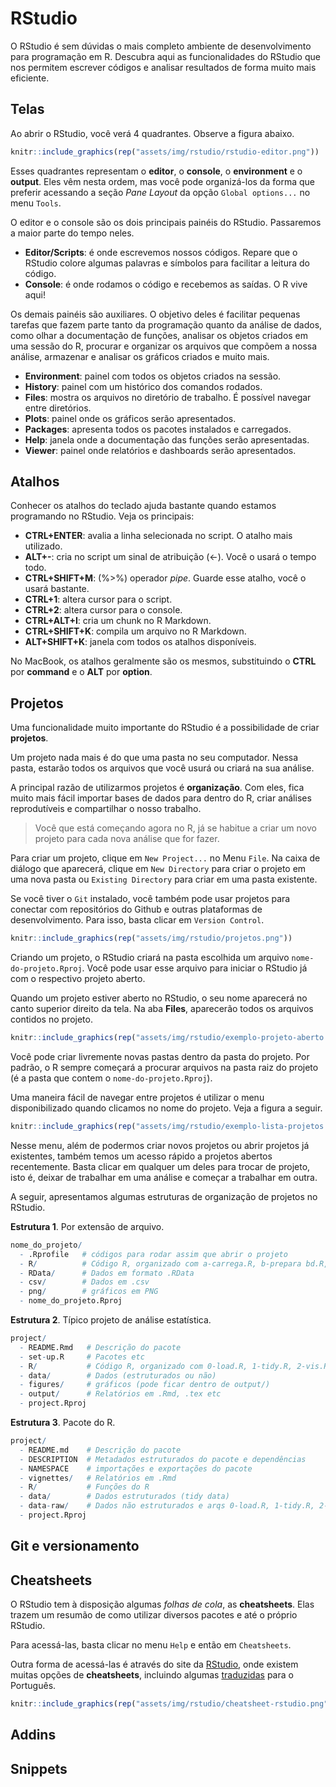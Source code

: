 # RStudio {#rstudio}

O RStudio é sem dúvidas o mais completo ambiente de desenvolvimento para programação em R. Descubra aqui as funcionalidades do RStudio que nos permitem escrever códigos e analisar resultados de forma muito mais eficiente.

## Telas

Ao abrir o RStudio, você verá 4 quadrantes. Observe a figura abaixo.

```r
knitr::include_graphics(rep("assets/img/rstudio/rstudio-editor.png"))
```


Esses quadrantes representam o **editor**, o **console**, o **environment** e o **output**. Eles vêm nesta ordem, mas você pode organizá-los da forma que preferir acessando a seção *Pane Layout* da opção `Global options...` no menu `Tools`.

O editor e o console são os dois principais painéis do RStudio. Passaremos a maior parte do tempo neles.

- **Editor/Scripts**: é onde escrevemos nossos códigos. Repare que o RStudio colore algumas palavras e símbolos para facilitar a leitura do código.
- **Console**: é onde rodamos o código e recebemos as saídas. O R vive aqui!

Os demais painéis são auxiliares. O objetivo deles é facilitar pequenas tarefas que fazem parte tanto da programação quanto da análise de dados, como olhar a documentação de funções, analisar os objetos criados em uma sessão do R, procurar e organizar os arquivos que compõem a nossa análise, armazenar e analisar os gráficos criados e muito mais.

- **Environment**: painel com todos os objetos criados na sessão.
- **History**: painel com um histórico dos comandos rodados.
- **Files**: mostra os arquivos no diretório de trabalho. É possível navegar entre diretórios.
- **Plots**: painel onde os gráficos serão apresentados.
- **Packages**: apresenta todos os pacotes instalados e carregados.
- **Help**: janela onde a documentação das funções serão apresentadas.
- **Viewer**: painel onde relatórios e dashboards serão apresentados.

## Atalhos

Conhecer os atalhos do teclado ajuda bastante quando estamos programando no RStudio. Veja os principais:

- **CTRL+ENTER**: avalia a linha selecionada no script. O atalho mais utilizado.
- **ALT+-**: cria no script um sinal de atribuição (<-). Você o usará o tempo todo.
- **CTRL+SHIFT+M**: (%>%) operador *pipe*. Guarde esse atalho, você o usará bastante.
- **CTRL+1**: altera cursor para o script.
- **CTRL+2**: altera cursor para o console.
- **CTRL+ALT+I**: cria um chunk no R Markdown.
- **CTRL+SHIFT+K**: compila um arquivo no R Markdown.
- **ALT+SHIFT+K**: janela com todos os atalhos disponíveis.

No MacBook, os atalhos geralmente são os mesmos, substituindo o **CTRL** por **command** e o **ALT** por **option**.

## Projetos

Uma funcionalidade muito importante do RStudio é a possibilidade de criar **projetos**. 

Um projeto nada mais é do que uma pasta no seu computador. Nessa pasta, estarão todos os arquivos que você usurá ou criará na sua análise. 

A principal razão de utilizarmos projetos é **organização**. Com eles, fica muito mais fácil importar bases de dados para dentro do R, criar análises reprodutíveis e compartilhar o nosso trabalho.

> Você que está começando agora no R, já se habitue a criar um novo projeto para cada nova análise que for fazer.

Para criar um projeto, clique em `New Project...` no Menu `File`. Na caixa de diálogo que aparecerá, clique em `New Directory` para criar o projeto em uma nova pasta ou `Existing Directory` para criar em uma pasta existente. 

Se você tiver o `Git` instalado, você também pode usar projetos para conectar com repositórios do Github e outras plataformas de desenvolvimento. Para isso, basta clicar em `Version Control`.

```r
knitr::include_graphics(rep("assets/img/rstudio/projetos.png"))
```

Criando um projeto, o RStudio criará na pasta escolhida um arquivo `nome-do-projeto.Rproj`. Você pode usar esse arquivo para iniciar o RStudio já com o respectivo projeto aberto.

Quando um projeto estiver aberto no RStudio, o seu nome aparecerá no canto superior direito da tela. Na aba **Files**, aparecerão todos os arquivos contidos no projeto.

```r
knitr::include_graphics(rep("assets/img/rstudio/exemplo-projeto-aberto.png"))
```

Você pode criar livremente novas pastas dentro da pasta do projeto. Por padrão, o R sempre começará a procurar arquivos na pasta raiz do projeto (é a pasta que contem o `nome-do-projeto.Rproj`).

Uma maneira fácil de navegar entre projetos é utilizar o menu disponibilizado quando clicamos no nome do projeto. Veja a figura a seguir.

```r
knitr::include_graphics(rep("assets/img/rstudio/exemplo-lista-projetos.png"))
```

Nesse menu, além de podermos criar novos projetos ou abrir projetos já existentes, também temos um acesso rápido a projetos abertos recentemente. Basta clicar em qualquer um deles para trocar de projeto, isto é, deixar de trabalhar em uma análise e começar a trabalhar em outra.

A seguir, apresentamos algumas estruturas de organização de projetos no RStudio.

**Estrutura 1**. Por extensão de arquivo.

```r
nome_do_projeto/
  - .Rprofile   # códigos para rodar assim que abrir o projeto
  - R/          # Código R, organizado com a-carrega.R, b-prepara bd.R, c-vis.R, d-modela, ...
  - RData/      # Dados em formato .RData
  - csv/        # Dados em .csv
  - png/        # gráficos em PNG
  - nome_do_projeto.Rproj
```

**Estrutura 2**. Típico projeto de análise estatística.

```r
project/
  - README.Rmd   # Descrição do pacote
  - set-up.R     # Pacotes etc
  - R/           # Código R, organizado com 0-load.R, 1-tidy.R, 2-vis.R, ...
  - data/        # Dados (estruturados ou não)
  - figures/     # gráficos (pode ficar dentro de output/)
  - output/      # Relatórios em .Rmd, .tex etc
  - project.Rproj
```

**Estrutura 3**. Pacote do R.

```r
project/
  - README.md    # Descrição do pacote
  - DESCRIPTION  # Metadados estruturados do pacote e dependências
  - NAMESPACE    # importações e exportações do pacote
  - vignettes/   # Relatórios em .Rmd
  - R/           # Funções do R
  - data/        # Dados estruturados (tidy data)
  - data-raw/    # Dados não estruturados e arqs 0-load.R, 1-tidy.R, 2-vis.R, ...
  - project.Rproj
```

## Git e versionamento

## Cheatsheets

O RStudio tem à disposição algumas *folhas de cola*, as **cheatsheets**. Elas trazem um resumão de como utilizar diversos pacotes e até o próprio RStudio.

Para acessá-las, basta clicar no menu `Help` e então em `Cheatsheets`.

Outra forma de acessá-las é através do site da [RStudio](https://rstudio.com/resources/cheatsheets/), onde existem muitas opções de **cheatsheets**, incluindo algumas [traduzidas](https://rstudio.com/resources/cheatsheets/#translations) para o Português.


```r
knitr::include_graphics(rep("assets/img/rstudio/cheatsheet-rstudio.png"))
```

## Addins


## Snippets

